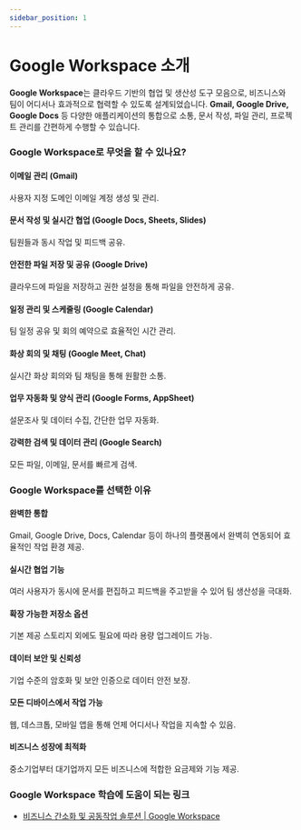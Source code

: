 ```yaml
---
sidebar_position: 1
---
```


# Google Workspace 소개

**Google Workspace**는 클라우드 기반의 협업 및 생산성 도구 모음으로, 비즈니스와 팀이 어디서나 효과적으로 협력할 수 있도록 설계되었습니다. **Gmail, Google Drive, Google Docs** 등 다양한 애플리케이션의 통합으로 소통, 문서 작성, 파일 관리, 프로젝트 관리를 간편하게 수행할 수 있습니다.

### Google Workspace로 무엇을 할 수 있나요?

#### 이메일 관리 (Gmail)

사용자 지정 도메인 이메일 계정 생성 및 관리.

#### 문서 작성 및 실시간 협업 (Google Docs, Sheets, Slides)

팀원들과 동시 작업 및 피드백 공유.

#### 안전한 파일 저장 및 공유 (Google Drive)

클라우드에 파일을 저장하고 권한 설정을 통해 파일을 안전하게 공유.

#### 일정 관리 및 스케줄링 (Google Calendar)

팀 일정 공유 및 회의 예약으로 효율적인 시간 관리.

#### 화상 회의 및 채팅 (Google Meet, Chat)

실시간 화상 회의와 팀 채팅을 통해 원활한 소통.

#### 업무 자동화 및 양식 관리 (Google Forms, AppSheet)

설문조사 및 데이터 수집, 간단한 업무 자동화.

#### 강력한 검색 및 데이터 관리 (Google Search)

모든 파일, 이메일, 문서를 빠르게 검색.

### Google Workspace를 선택한 이유

#### 완벽한 통합

Gmail, Google Drive, Docs, Calendar 등이 하나의 플랫폼에서 완벽히 연동되어 효율적인 작업 환경 제공.

#### 실시간 협업 기능

여러 사용자가 동시에 문서를 편집하고 피드백을 주고받을 수 있어 팀 생산성을 극대화.

#### 확장 가능한 저장소 옵션

기본 제공 스토리지 외에도 필요에 따라 용량 업그레이드 가능.

#### 데이터 보안 및 신뢰성

기업 수준의 암호화 및 보안 인증으로 데이터 안전 보장.

#### 모든 디바이스에서 작업 가능

웹, 데스크톱, 모바일 앱을 통해 언제 어디서나 작업을 지속할 수 있음.

#### 비즈니스 성장에 최적화

중소기업부터 대기업까지 모든 비즈니스에 적합한 요금제와 기능 제공.

### Google Workspace 학습에 도움이 되는 링크

- [비즈니스 간소화 및 공동작업 솔루션 | Google Workspace](https://workspace.google.com/intl/ko/lp/business/?utm_source=google&utm_medium=cpc&utm_campaign=1710070-Workspace-APAC-KR-ko-BKWS-EXA-HV-Hybrid&utm_content=text-ad-none-none-DEV_c-CRE_612845648308-ADGP_Hybrid+%7C+BKWS+-+EXA+%7C+Txt-Workspace-N/A-KWID_43700072289734123-kwd-1165071827472&userloc_9197309-network_g&utm_term=KW_google%20workspace&gad_source=1&gclid=Cj0KCQiAst67BhCEARIsAKKdWOmYICja5-yG52jGEZSJ4N-2hh-rBXEMAQxlglR3X2SADivXdHO-uv4aAvy3EALw_wcB&gclsrc=aw.ds)
